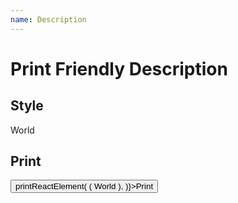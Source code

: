 ```yaml
---
name: Description
---
```



# Print Friendly Description

## Style

<Playground>
    <PrintFriendlyDescription
        label="Hello"
    >
        World
    </PrintFriendlyDescription>
</Playground>

## Print

<Playground>
    <button onClick={() => printReactElement(
        (<PrintFriendlyDescription
            label="Hello"
        >
        World
    </PrintFriendlyDescription>),
    )}>Print</button>
</Playground>
